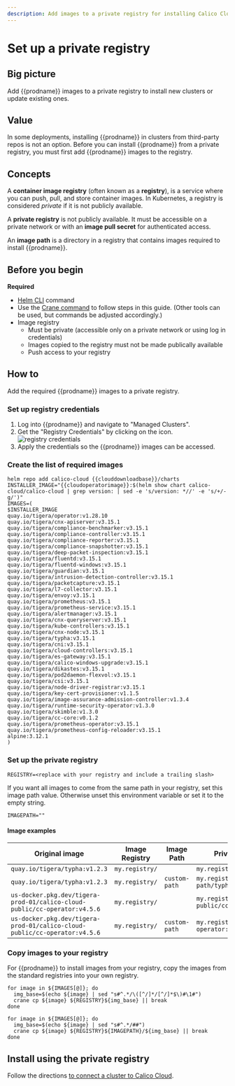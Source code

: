 ```yaml
---
description: Add images to a private registry for installing Calico Cloud on a cluster.
---
```


# Set up a private registry


## Big picture

Add {{prodname}} images to a private registry to install new clusters or update existing ones.

## Value

In some deployments, installing {{prodname}} in clusters from third-party repos is not an option. Before you can install {{prodname}} from a private registry, you must first add {{prodname}} images to the registry.

## Concepts

A **container image registry** (often known as a **registry**), is a service where you can push, pull, and store container images. In Kubernetes, a registry is considered _private_ if it is not publicly available.

A **private registry** is not publicly available. It must be accessible on a private network or with an **image pull secret** for authenticated access.

An **image path** is a directory in a registry that contains images required to install {{prodname}}.

## Before you begin

**Required**

- [Helm CLI](https://helm.sh/docs/intro/install/) command
- Use the [Crane command](https://github.com/google/go-containerregistry/blob/main/cmd/crane/README.md) to follow steps in this guide. (Other tools can be used, but commands be adjusted accordingly.)
- Image registry
  - Must be private (accessible only on a private network or using log in credentials)
  - Images copied to the registry must not be made publically available
  - Push access to your registry

## How to

Add the required {{prodname}} images to a private registry.

### Set up registry credentials

1. Log into {{prodname}} and navigate to "Managed Clusters".
1. Get the "Registry Credentials" by clicking on the icon. ![registry credentials](/img/calico-cloud/private-registry-icon.png)
1. Apply the credentials so the {{prodname}} images can be accessed.

### Create the list of required images

```batch
helm repo add calico-cloud {{clouddownloadbase}}/charts
INSTALLER_IMAGE="{{cloudoperatorimage}}:$(helm show chart calico-cloud/calico-cloud | grep version: | sed -e 's/version: *//' -e 's/+/-g/')"
IMAGES=(
$INSTALLER_IMAGE
quay.io/tigera/operator:v1.28.10
quay.io/tigera/cnx-apiserver:v3.15.1
quay.io/tigera/compliance-benchmarker:v3.15.1
quay.io/tigera/compliance-controller:v3.15.1
quay.io/tigera/compliance-reporter:v3.15.1
quay.io/tigera/compliance-snapshotter:v3.15.1
quay.io/tigera/deep-packet-inspection:v3.15.1
quay.io/tigera/fluentd:v3.15.1
quay.io/tigera/fluentd-windows:v3.15.1
quay.io/tigera/guardian:v3.15.1
quay.io/tigera/intrusion-detection-controller:v3.15.1
quay.io/tigera/packetcapture:v3.15.1
quay.io/tigera/l7-collector:v3.15.1
quay.io/tigera/envoy:v3.15.1
quay.io/tigera/prometheus:v3.15.1
quay.io/tigera/prometheus-service:v3.15.1
quay.io/tigera/alertmanager:v3.15.1
quay.io/tigera/cnx-queryserver:v3.15.1
quay.io/tigera/kube-controllers:v3.15.1
quay.io/tigera/cnx-node:v3.15.1
quay.io/tigera/typha:v3.15.1
quay.io/tigera/cni:v3.15.1
quay.io/tigera/cloud-controllers:v3.15.1
quay.io/tigera/es-gateway:v3.15.1
quay.io/tigera/calico-windows-upgrade:v3.15.1
quay.io/tigera/dikastes:v3.15.1
quay.io/tigera/pod2daemon-flexvol:v3.15.1
quay.io/tigera/csi:v3.15.1
quay.io/tigera/node-driver-registrar:v3.15.1
quay.io/tigera/key-cert-provisioner:v1.1.5
quay.io/tigera/image-assurance-admission-controller:v1.3.4
quay.io/tigera/runtime-security-operator:v1.3.0
quay.io/tigera/skimble:v1.3.0
quay.io/tigera/cc-core:v0.1.2
quay.io/tigera/prometheus-operator:v3.15.1
quay.io/tigera/prometheus-config-reloader:v3.15.1
alpine:3.12.1
)
```

### Set up the private registry

```batch
REGISTRY=<replace with your registry and include a trailing slash>
```

If you want all images to come from the same path in your registry, set this image path value. Otherwise unset this environment variable or set it to the empty string.

```batch
IMAGEPATH=""
```

#### Image examples

| Original image                                                            | Image Registry | Image Path    | Private registry image                               |
| ------------------------------------------------------------------------- | -------------- | ------------- | ---------------------------------------------------- |
| `quay.io/tigera/typha:v1.2.3`                                             | `my.registry/` |               | `my.registry/tigera/typha:v1.2.3`                    |
| `quay.io/tigera/typha:v1.2.3`                                             | `my.registry/` | `custom-path` | `my.registry/custom-path/typha:v1.2.3`               |
| `us-docker.pkg.dev/tigera-prod-01/calico-cloud-public/cc-operator:v4.5.6` | `my.registry/` |               | `my.registry/calico-cloud-public/cc-operator:v4.5.6` |
| `us-docker.pkg.dev/tigera-prod-01/calico-cloud-public/cc-operator:v4.5.6` | `my.registry/` | `custom-path` | `my.registry/custom-path/cc-operator:v3.5.6`         |

### Copy images to your registry

For {{prodname}} to install images from your registry, copy the images from the standard registries into your own registry.

<Tabs>
<TabItem label="Registry only" value="Registry only-0">

```batch
for image in ${IMAGES[@]}; do
  img_base=$(echo ${image} | sed "s#^.*/\([^/]*/[^/]*$\)#\1#")
  crane cp ${image} ${REGISTRY}${img_base} || break
done
```

</TabItem>
<TabItem label="Registry and ImagePath" value="Registry and ImagePath-1">

```batch
for image in ${IMAGES[@]}; do
  img_base=$(echo ${image} | sed "s#^.*/##")
  crane cp ${image} ${REGISTRY}${IMAGEPATH}/${img_base} || break
done
```

</TabItem>
</Tabs>

## Install using the private registry

Follow the directions [to connect a cluster to Calico Cloud](install-cluster.mdx).
